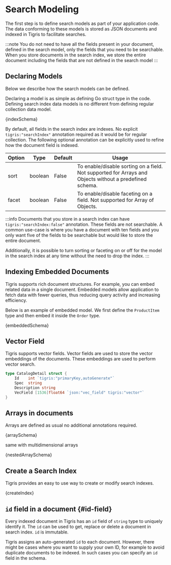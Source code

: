 
# Search Modeling

The first step is to define search models as part of your application code. The
data conforming to these models is stored as JSON documents and indexed in Tigris
to facilitate searches.

:::note
You do not need to have all the fields present in your document, defined in the
search model, only the fields that you need to be searchable. When you store
documents in the search index, we store the entire document including the fields
that are not defined in the search model
:::

## Declaring Models

Below we describe how the search models can be defined.

Declaring a model is as simple as defining Go struct type in the code.
Defining search index data models is no different from defining regular collection data model.

<CodeBlock language="go">{indexSchema}</CodeBlock>

By default, all fields in the search index are indexes. No explicit `tigris:"searchIndex"` annotation required
as it would be for regular collection. The following optional annotation can be explicitly used to refine how
the document field is indexed.

| Option | Type    | Default | Usage                                                                                                   |
| ------ | ------- | ------- | ------------------------------------------------------------------------------------------------------- |
| sort   | boolean | False   | To enable/disable sorting on a field. Not supported for Arrays and Objects without a predefined schema. |
| facet  | boolean | False   | To enable/disable faceting on a field. Not supported for Array of Objects.                              |

:::info
Documents that you store in a search index can have `tigris:"searchIndex:false"` annotation.
These fields are not searchable. A common use-case is
where you have a document with ten fields and you only want five of the fields
to be searchable but would like to store the entire document.

Additionally, it is possible to turn sorting or faceting on or off for the model
in the search index at any time without the need to drop the index.
:::

## Indexing Embedded Documents

Tigris supports rich document structures. For example, you can embed related
data in a single document. Embedded models allow application to fetch data with
fewer queries, thus reducing query activity and increasing efficiency.

Below is an example of embedded model. We first define the `ProductItem` type
and then embed it inside the `Order` type.

<CodeBlock language="go">{embeddedSchema}</CodeBlock>

## Vector Field

Tigris supports vector fields. Vector fields are used to store the vector
embeddings of the documents. These embeddings are used to perform vector search.

```go
type CatalogDetail struct {
	Id    int `tigris:"primaryKey,autoGenerate"`
	Spec  string
	Description string
	VecField [1536]float64 `json:"vec_field" tigris:"vector"`
}
```

## Arrays in documents

Arrays are defined as usual no additional annotations required.

<CodeBlock language="go">{arraySchema}</CodeBlock>

same with multidimensional arrays

<CodeBlock language="go">{nestedArraySchema}</CodeBlock>

## Create a Search Index

Tigris provides an easy to use way to create or modify search indexes.

<CodeBlock language="go">{createIndex}</CodeBlock>

## `id` field in a document {#id-field}

Every indexed document in Tigris has an `id` field of `string` type to uniquely
identify it. The `id` can be used to get, replace or delete a document in search
index. `id` is immutable.

Tigris assigns an auto-generated `id` to each document. However, there might be
cases where you want to supply your own ID, for example to avoid duplicate
documents to be indexed. In such cases you can specify an `id` field in the schema.
